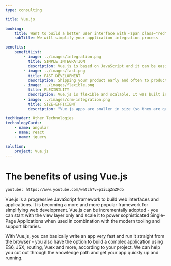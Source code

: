```yaml
---
type: consulting

title: Vue.js

booking:
    title: Want to build a better user interface with <span class="red">Vue.js</span>?
    subTitle: We will simplify your application integration process

benefits:
    benefitList:
        - image: ../images/integration.png
          title: SIMPLE INTEGRATION
          description: Vue.js is based on JavaScript and it can be easily integrated into other applications built on JavaScript. It means Vue is useful for developing new web applications as well as altering the pre-existing applications. This integration is possible because Vue.js has components for everything.
        - image: ../images/fast.png
          title: FAST DEVELOPMENT
          description: Shipping your product early and often to production means that you will get feedback from your users faster and that you can rapidly improve it. Vue.js makes it very easy to start off and initiating coding - which means that a Minimum Viable Product (MVP) can be made a lot quicker than in any other framework.
        - image: ../images/flexible.png
          title: FLEXIBILITY
          description: Vue.js is flexible and scalable. It was built in a way that it can be used in a big number of environments, and even inside other JavaScript, PHP and other frameworks. You can add it to pre-existing projects in a lot of technologies, start a website, web applications or even a native app. It removes limitations and ensures stability. Also, you can use Vue.js for simple and complex projects.
        - image: ../images/crm-integration.png
          title: SIZE-EFFICIENT
          description: "Vue.js apps are smaller in size (so they are quicker to load and use less bandwidth) and typically more performant than equivalent applications built in other frameworks. Vue also takes care of a lot of optimizations on its own, so there's no need to worry about tweaking the application as it grows. It means there will be more time available to focus on adding new and value-oriented features to it. Finally, it also means that Vue apps are scalable: it's relatively easy to take them from a simple one-page app to an advanced system, being used by hundreds of thousands of users, like Alibaba website."

techHeader: Other Technologies
technologyCards:
    - name: angular
    - name: react
    - name: jquery

solution:
    project: Vue.js
---
```


# The benefits of using **Vue.js**

`youtube: https://www.youtube.com/watch?v=p1iLqZnZPdo`

Vue.js is a progressive JavaScript framework to build web interfaces and applications. It is becoming a more and more popular framework for simplifying web development. Vue.js can be incrementally adopted - you can start with the view layer only and scale it to power sophisticated Single-Page Applications when used in combination with the modern tooling and support libraries.

With Vue.js, you can basically write an app very fast and run it straight from the browser - you also have the option to build a complex application using ES6, JSX, routing, Vuex and more, according to your project. We can help you cut out through the knowledge path and get your app quickly up and running.
